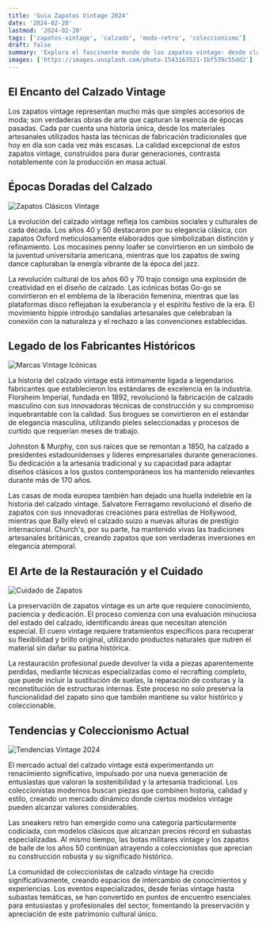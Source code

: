 ```yaml
---
title: 'Guia Zapatos Vintage 2024'
date: '2024-02-20'
lastmod: '2024-02-20'
tags: ['zapatos-vintage', 'calzado', 'moda-retro', 'coleccionismo']
draft: false
summary: 'Explora el fascinante mundo de los zapatos vintage: desde clasicos Oxford hasta iconicos diseños de los años 50, descubre como identificar, comprar y mantener el calzado vintage.'
images: ['https://images.unsplash.com/photo-1543163521-1bf539c55dd2']
---
```


## El Encanto del Calzado Vintage

Los zapatos vintage representan mucho más que simples accesorios de moda; son verdaderas obras de arte que capturan la esencia de épocas pasadas. Cada par cuenta una historia única, desde los materiales artesanales utilizados hasta las técnicas de fabricación tradicionales que hoy en día son cada vez más escasas. La calidad excepcional de estos zapatos vintage, construidos para durar generaciones, contrasta notablemente con la producción en masa actual.

## Épocas Doradas del Calzado

![Zapatos Clásicos Vintage](https://images.unsplash.com/photo-1560243563-062bfc001d68?ixlib=rb-4.0.3)

La evolución del calzado vintage refleja los cambios sociales y culturales de cada década. Los años 40 y 50 destacaron por su elegancia clásica, con zapatos Oxford meticulosamente elaborados que simbolizaban distinción y refinamiento. Los mocasines penny loafer se convirtieron en un símbolo de la juventud universitaria americana, mientras que los zapatos de swing dance capturaban la energía vibrante de la época del jazz.

La revolución cultural de los años 60 y 70 trajo consigo una explosión de creatividad en el diseño de calzado. Las icónicas botas Go-go se convirtieron en el emblema de la liberación femenina, mientras que las plataformas disco reflejaban la exuberancia y el espíritu festivo de la era. El movimiento hippie introdujo sandalias artesanales que celebraban la conexión con la naturaleza y el rechazo a las convenciones establecidas.

## Legado de los Fabricantes Históricos

![Marcas Vintage Icónicas](https://images.unsplash.com/photo-1516478177764-9fe5bd7e9717?ixlib=rb-4.0.3)

La historia del calzado vintage está íntimamente ligada a legendarios fabricantes que establecieron los estándares de excelencia en la industria. Florsheim Imperial, fundada en 1892, revolucionó la fabricación de calzado masculino con sus innovadoras técnicas de construcción y su compromiso inquebrantable con la calidad. Sus brogues se convirtieron en el estándar de elegancia masculina, utilizando pieles seleccionadas y procesos de curtido que requerían meses de trabajo.

Johnston & Murphy, con sus raíces que se remontan a 1850, ha calzado a presidentes estadounidenses y líderes empresariales durante generaciones. Su dedicación a la artesanía tradicional y su capacidad para adaptar diseños clásicos a los gustos contemporáneos los ha mantenido relevantes durante más de 170 años.

Las casas de moda europea también han dejado una huella indeleble en la historia del calzado vintage. Salvatore Ferragamo revolucionó el diseño de zapatos con sus innovadoras creaciones para estrellas de Hollywood, mientras que Bally elevó el calzado suizo a nuevas alturas de prestigio internacional. Church's, por su parte, ha mantenido vivas las tradiciones artesanales británicas, creando zapatos que son verdaderas inversiones en elegancia atemporal.

## El Arte de la Restauración y el Cuidado

![Cuidado de Zapatos](https://images.unsplash.com/photo-1515347619252-60a4bf4fff4f?ixlib=rb-4.0.3)

La preservación de zapatos vintage es un arte que requiere conocimiento, paciencia y dedicación. El proceso comienza con una evaluación minuciosa del estado del calzado, identificando áreas que necesitan atención especial. El cuero vintage requiere tratamientos específicos para recuperar su flexibilidad y brillo original, utilizando productos naturales que nutren el material sin dañar su patina histórica.

La restauración profesional puede devolver la vida a piezas aparentemente perdidas, mediante técnicas especializadas como el recrafting completo, que puede incluir la sustitución de suelas, la reparación de costuras y la reconstitución de estructuras internas. Este proceso no solo preserva la funcionalidad del zapato sino que también mantiene su valor histórico y coleccionable.

## Tendencias y Coleccionismo Actual

![Tendencias Vintage 2024](https://images.unsplash.com/photo-1551107696-a4b0c5a0d9a2?ixlib=rb-4.0.3)

El mercado actual del calzado vintage está experimentando un renacimiento significativo, impulsado por una nueva generación de entusiastas que valoran la sostenibilidad y la artesanía tradicional. Los coleccionistas modernos buscan piezas que combinen historia, calidad y estilo, creando un mercado dinámico donde ciertos modelos vintage pueden alcanzar valores considerables.

Las sneakers retro han emergido como una categoría particularmente codiciada, con modelos clásicos que alcanzan precios récord en subastas especializadas. Al mismo tiempo, las botas militares vintage y los zapatos de baile de los años 50 continúan atrayendo a coleccionistas que aprecian su construcción robusta y su significado histórico.

La comunidad de coleccionistas de calzado vintage ha crecido significativamente, creando espacios de intercambio de conocimientos y experiencias. Los eventos especializados, desde ferias vintage hasta subastas temáticas, se han convertido en puntos de encuentro esenciales para entusiastas y profesionales del sector, fomentando la preservación y apreciación de este patrimonio cultural único.